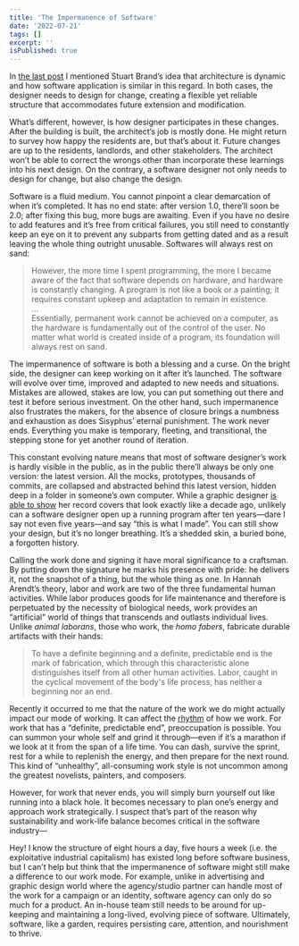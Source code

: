 ```yaml
---
title: 'The Impermanence of Software'
date: '2022-07-21'
tags: []
excerpt: ''
isPublished: true
---
```


In [the last post](/blog/app-site-spectrums) I mentioned Stuart Brand’s idea that architecture is dynamic and how software application is similar in this regard. In both cases, the designer needs to design for change, creating a flexible yet reliable structure that accommodates future extension and modification. 

What’s different, however, is how designer participates in these changes. After the building is built, the architect’s job is mostly done. He might return to survey how happy the residents are, but that’s about it. Future changes are up to the residents, landlords, and other stakeholders. The architect won’t be able to correct the wrongs other than incorporate these learnings into his next design. On the contrary, a software designer not only needs to design for change, but also change the design.

Software is a fluid medium. You cannot pinpoint a clear demarcation of when it’s completed. It has no end state: after version 1.0, there’ll soon be 2.0; after fixing this bug, more bugs are awaiting. Even if you have no desire to add features and it’s free from critical failures, you still need to constantly keep an eye on it to prevent any subparts from getting dated and as a result leaving the whole thing outright unusable. Softwares will always rest on sand: 

> However, the more time I spent programming, the more I became aware of the fact that software depends on hardware, and hardware is constantly changing. A program is not like a book or a painting; it requires constant upkeep and adaptation to remain in existence.  
> ...  
> Essentially, permanent work cannot be achieved on a computer, as the hardware is fundamentally out of the control of the user. No matter what world is created inside of a program, its foundation will always rest on sand.

The impermanence of software is both a blessing and a curse. On the bright side, the designer can keep working on it after it’s launched. The software will evolve over time, improved and adapted to new needs and situations. Mistakes are allowed, stakes are low, you can put something out there and test it before serious investment. On the other hand, such impermanence also frustrates the makers, for the absence of closure brings a numbness and exhaustion as does Sisyphus’ eternal punishment. The work never ends. Everything you make is temporary, fleeting, and transitional, the stepping stone for yet another round of iteration.

This constant evolving nature means that most of software designer’s work is hardly visible in the public, as in the public there’ll always be only one version: the latest version. All the mocks, prototypes, thousands of commits, are collapsed and abstracted behind this latest version, hidden deep in a folder in someone’s own computer. While a graphic designer [is able to show](https://youtu.be/LCfBYE97rFk?t=916) her record covers that look exactly like a decade ago, unlikely can a software designer open up a running program after ten years—dare I say not even five years—and say “this is what I made”. You can still show your design, but it’s no longer breathing. It’s a shedded skin, a buried bone, a forgotten history. 

Calling the work done and signing it have moral significance to a craftsman. By putting down the signature he marks his presence with pride: he delivers it, not the snapshot of a thing, but the whole thing as one. In Hannah Arendt’s theory, labor and work are two of the three fundamental human activities. While labor produces goods for life maintenance and therefore is perpetuated by the necessity of biological needs, work provides an “artificial” world of things that transcends and outlasts individual lives. Unlike *animal laborans*, those who work, the *homo fabers*, fabricate durable artifacts with their hands:

> To have a definite beginning and a definite, predictable end is the mark of fabrication, which through this characteristic alone distinguishes itself from all other human activities. Labor, caught in the cyclical movement of the body's life process, has neither a beginning nor an end.

Recently it occurred to me that the nature of the work we do might actually impact our mode of working. It can affect the [rhythm](/blog/rhythm) of how we work. For work that has a “definite, predictable end”, preoccupation is possible. You can summon your whole self and grind it through—even if it’s a marathon if we look at it from the span of a life time. You can dash, survive the sprint, rest for a while to replenish the energy, and then prepare for the next round. This kind of “unhealthy”, all-consuming work style is not uncommon among the greatest novelists, painters, and composers. 

However, for work that never ends, you will simply burn yourself out like running into a black hole. It becomes necessary to plan one’s energy and approach work strategically. I suspect that’s part of the reason why sustainability and work-life balance becomes critical in the software industry—

Hey! I know the structure of eight hours a day, five hours a week (i.e. the exploitative industrial capitalism) has existed long before software business, but I can’t help but think that  the impermanence of software might still make a difference to our work mode. For example, unlike in advertising and graphic design world where the agency/studio partner can handle most of the work for a campaign or an identity, software agency can only do so much for a product. An in-house team still needs to be around for up-keeping and maintaining a long-lived, evolving piece of software. Ultimately, software, like a garden, requires persisting care, attention, and nourishment to thrive.

